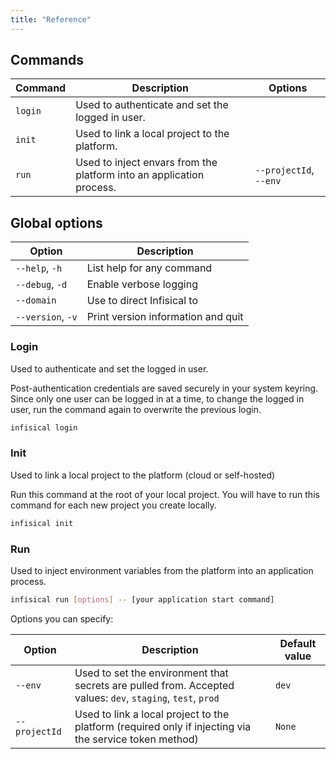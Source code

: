 ```yaml
---
title: "Reference"
---
```


## Commands

| Command | Description                                                          | Options                |
| ------- | -------------------------------------------------------------------- | ---------------------- |
| `login` | Used to authenticate and set the logged in user.                     |
| `init`  | Used to link a local project to the platform.                        |
| `run`   | Used to inject envars from the platform into an application process. | `--projectId`, `--env` |

## Global options

| Option            | Description                        |
| ----------------- | ---------------------------------- |
| `--help`, `-h`    | List help for any command          |
| `--debug`, `-d`   | Enable verbose logging             |
| `--domain`        | Use to direct Infisical to         |
| `--version`, `-v` | Print version information and quit |

### Login

Used to authenticate and set the logged in user.

Post-authentication credentials are saved securely in your system keyring. Since only one user can be logged in at a time, to change the logged in user, run the command again to overwrite the previous login.

```bash
infisical login
```

### Init

Used to link a local project to the platform (cloud or self-hosted)

Run this command at the root of your local project. You will have to run this command for each new project you create locally.

```bash
infisical init
```

### Run

Used to inject environment variables from the platform into an application process.

```bash
infisical run [options] -- [your application start command]
```

Options you can specify:

| Option        | Description                                                                                                 | Default value |
| ------------- | ----------------------------------------------------------------------------------------------------------- | ------------- |
| `--env`       | Used to set the environment that secrets are pulled from. Accepted values: `dev`, `staging`, `test`, `prod` | `dev`         |
| `--projectId` | Used to link a local project to the platform (required only if injecting via the service token method)      | `None`        |
